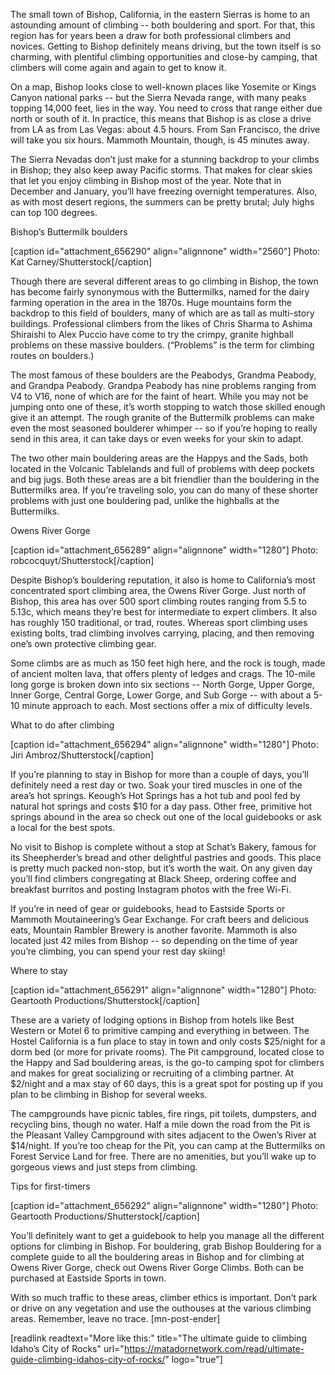 The small town of Bishop, California, in the eastern Sierras is home to an astounding amount of climbing -- both bouldering and sport. For that, this region has for years been a draw for both professional climbers and novices. Getting to Bishop definitely means driving, but the town itself is so charming, with plentiful climbing opportunities and close-by camping, that climbers will come again and again to get to know it. 

On a map, Bishop looks close to well-known places like Yosemite or Kings Canyon national parks -- but the Sierra Nevada range, with many peaks topping 14,000 feet, lies in the way. You need to cross that range either due north or south of it. In practice, this means that Bishop is as close a drive from LA as from Las Vegas: about 4.5 hours. From San Francisco, the drive will take you six hours. Mammoth Mountain, though, is 45 minutes away.

The Sierra Nevadas don’t just make for a stunning backdrop to your climbs in Bishop; they also keep away Pacific storms. That makes for clear skies that let you enjoy climbing in Bishop most of the year. Note that in December and January, you’ll have freezing overnight temperatures. Also, as with most desert regions, the summers can be pretty brutal; July highs can top 100 degrees. 
 
Bishop’s Buttermilk boulders

[caption id="attachment_656290" align="alignnone" width="2560"] Photo: Kat Carney/Shutterstock[/caption]

Though there are several different areas to go climbing in Bishop, the town has become fairly synonymous with the Buttermilks, named for the dairy farming operation in the area in the 1870s. Huge mountains form the backdrop to this field of boulders, many of which are as tall as multi-story buildings. Professional climbers from the likes of Chris Sharma to Ashima Shiraishi to Alex Puccio have come to try the crimpy, granite highball problems on these massive boulders. (“Problems” is the term for climbing routes on boulders.)

The most famous of these boulders are the Peabodys, Grandma Peabody, and Grandpa Peabody. Grandpa Peabody has nine problems ranging from V4 to V16, none of which are for the faint of heart. While you may not be jumping onto one of these, it’s worth stopping to watch those skilled enough give it an attempt. The rough granite of the Buttermilk problems can make even the most seasoned boulderer whimper -- so if you’re hoping to really send in this area, it can take days or even weeks for your skin to adapt. 
 
The two other main bouldering areas are the Happys and the Sads, both located in the Volcanic Tablelands and full of problems with deep pockets and big jugs. Both these areas are a bit friendlier than the bouldering in the Buttermilks area. If you’re traveling solo, you can do many of these shorter problems with just one bouldering pad, unlike the highballs at the Buttermilks. 
 
Owens River Gorge

[caption id="attachment_656289" align="alignnone" width="1280"] Photo: robcocquyt/Shutterstock[/caption]

Despite Bishop’s bouldering reputation, it also is home to California’s most concentrated sport climbing area, the Owens River Gorge. Just north of Bishop, this area has over 500 sport climbing routes ranging from 5.5 to 5.13c, which means they’re best for intermediate to expert climbers. It also has roughly 150 traditional, or trad, routes. Whereas sport climbing uses existing bolts, trad climbing involves carrying, placing, and then removing one’s own protective climbing gear.

Some climbs are as much as 150 feet high here, and the rock is tough, made of ancient molten lava, that offers plenty of ledges and crags. The 10-mile long gorge is broken down into six sections -- North Gorge, Upper Gorge, Inner Gorge, Central Gorge, Lower Gorge, and Sub Gorge -- with about a 5-10 minute approach to each. Most sections offer a mix of difficulty levels.
 
What to do after climbing

[caption id="attachment_656294" align="alignnone" width="1280"] Photo: Jiri Ambroz/Shutterstock[/caption]

If you’re planning to stay in Bishop for more than a couple of days, you’ll definitely need a rest day or two. Soak your tired muscles in one of the area’s hot springs. Keough’s Hot Springs has a hot tub and pool fed by natural hot springs and costs $10 for a day pass. Other free, primitive hot springs abound in the area so check out one of the local guidebooks or ask a local for the best spots. 

No visit to Bishop is complete without a stop at Schat’s Bakery, famous for its Sheepherder’s bread and other delightful pastries and goods. This place is pretty much packed non-stop, but it’s worth the wait. On any given day you’ll find climbers congregating at Black Sheep, ordering coffee and breakfast burritos and posting Instagram photos with the free Wi-Fi. 

If you’re in need of gear or guidebooks, head to Eastside Sports or Mammoth Moutaineering’s Gear Exchange. For craft beers and delicious eats, Mountain Rambler Brewery is another favorite. Mammoth is also located just 42 miles from Bishop -- so depending on the time of year you’re climbing, you can spend your rest day skiing! 
 
Where to stay

[caption id="attachment_656291" align="alignnone" width="1280"] Photo: Geartooth Productions/Shutterstock[/caption]

These are a variety of lodging options in Bishop from hotels like Best Western or Motel 6 to primitive camping and everything in between. The Hostel California is a fun place to stay in town and only costs $25/night for a dorm bed (or more for private rooms). The Pit campground, located close to the Happy and Sad bouldering areas, is the go-to camping spot for climbers and makes for great socializing or recruiting of a climbing partner. At $2/night and a max stay of 60 days, this is a great spot for posting up if you plan to be climbing in Bishop for several weeks. 

The campgrounds have picnic tables, fire rings, pit toilets, dumpsters, and recycling bins, though no water. Half a mile down the road from the Pit is the Pleasant Valley Campground with sites adjacent to the Owen’s River at $14/night. If you’re too cheap for the Pit, you can camp at the Buttermilks on Forest Service Land for free. There are no amenities, but you’ll wake up to gorgeous views and just steps from climbing. 
 
Tips for first-timers

[caption id="attachment_656292" align="alignnone" width="1280"] Photo: Geartooth Productions/Shutterstock[/caption]

You’ll definitely want to get a guidebook to help you manage all the different options for climbing in Bishop. For bouldering, grab Bishop Bouldering for a complete guide to all the bouldering areas in Bishop and for climbing at Owens River Gorge, check out Owens River Gorge Climbs. Both can be purchased at Eastside Sports in town. 
 
With so much traffic to these areas, climber ethics is important. Don’t park or drive on any vegetation and use the outhouses at the various climbing areas. Remember, leave no trace. [mn-post-ender]
 
[readlink readtext="More like this:" title="The ultimate guide to climbing Idaho’s City of Rocks"  url="https://matadornetwork.com/read/ultimate-guide-climbing-idahos-city-of-rocks/" logo="true"]
